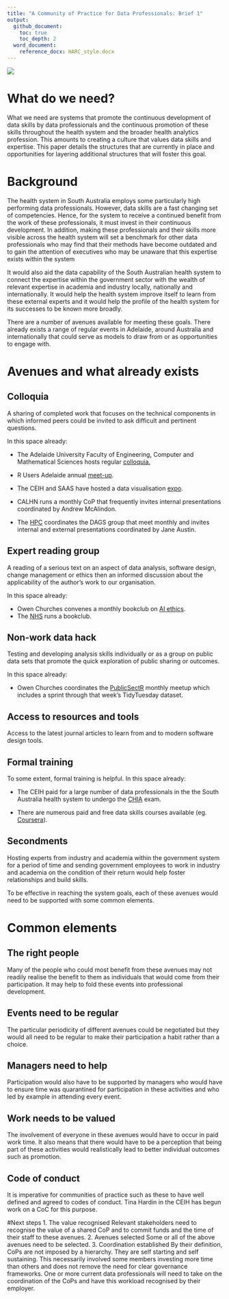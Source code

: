```yaml
---
title: "A Community of Practice for Data Professionals: Brief 1"
output: 
  github_document:
    toc: true
    toc_depth: 2
  word_document:
    reference_docx: HARC_style.docx
---
```


![](htsa_logo_20.png)\


# What do we need?
What we need are systems that promote the continuous development of data skills by data professionals and the continuous promotion of these skills throughout the health system and the broader health analytics profession. This amounts to creating a culture that values data skills and expertise. This paper details the structures that are currently in place and opportunities for layering additional structures that will foster this goal.

# Background
The health system in South Australia employs some particularly high performing data professionals. However, data skills are a fast changing set of competencies. Hence, for the system to receive a continued benefit from the work of these professionals, it must invest in their continuous development. In addition, making these professionals and their skills more visible across the health system will set a benchmark for other data professionals who may find that their methods have become outdated and to gain the attention of executives who may be unaware that this expertise exists within the system

It would also aid the data capability of the South Australian health system to connect the expertise within the government sector with the wealth of relevant expertise in academia and industry locally, nationally and internationally. It would help the health system improve itself to learn from these external experts and it would help the profile of the health system for its successes to be known more broadly.

There are a number of avenues available for meeting these goals. There already exists a range of regular events in Adelaide, around Australia and internationally that could serve as models to draw from or as opportunities to engage with.

# Avenues and what already exists

## Colloquia
A sharing of completed work that focuses on the technical components in which informed peers could be invited to ask difficult and pertinent questions.

In this space already:

*	The Adelaide University Faculty of Engineering, Computer and Mathematical Sciences hosts regular [colloquia.](https://ecms.adelaide.edu.au/events/list/2020/all)

*	R Users Adelaide annual [meet-up](https://www.meetup.com/en-AU/Adelaide-R-Users/).

*	The CEIH and SAAS have hosted a data visualisation [expo](https://www.eventbrite.com.au/e/data-visualisation-expo-tickets-104931753700).

*	CALHN runs a monthly CoP that frequently invites internal presentations coordinated by Andrew McAlindon.

*	The [HPC](https://www.hpcsa.com.au/) coordinates the DAGS group that meet monthly and invites internal and external presentations coordinated by Jane Austin.

## Expert reading group

A reading of a serious text on an aspect of data analysis, software design, change management or ethics then an informed discussion about the applicability of the author’s work to our organisation.

In this space already:

*	Owen Churches convenes a monthly bookclub on [AI ethics](https://github.com/ofchurches/AI_ethics_bookclub/wiki). 
* The [NHS](https://nhsrcommunity.com/blog/nhs-r-book-club/) runs a bookclub.

##	Non-work data hack
Testing and developing analysis skills individually or as a group on public data sets that promote the quick exploration of public sharing or outcomes.

In this space already:

*	Owen Churches coordinates the [PublicSectR](http://publicsectradelaide.rbind.io/) monthly meetup which includes a sprint through that week’s TidyTuesday dataset.

##	Access to resources and tools
Access to the latest journal articles to learn from and to modern software design tools.

##	Formal training
To some extent, formal training is helpful.
In this space already:

*	The CEIH paid for a large number of data professionals in the the South Australia health system to undergo the [CHIA](https://www.healthinformaticscertification.com/) exam.

*	There are numerous paid and free data skills courses available (eg. [Coursera](https://www.coursera.org/specializations/data-science-foundations-r)).

##	Secondments
Hosting experts from industry and academia within the government system for a period of time and sending government employees to work in industry and academia on the condition of their return would help foster relationships and build skills.

To be effective in reaching the system goals, each of these avenues would need to be supported with some common elements.

# Common elements

##	The right people
Many of the people who could most benefit from these avenues may not readily  realise the benefit to them as individuals that would come from their participation. It may help to fold these events into professional development.

##	Events need to be regular
The particular periodicity of different avenues could be negotiated but they would all need to be regular to make their participation a habit rather than a choice.

##	Managers need to help
Participation would also have to be supported by managers who would have to ensure time was quarantined for participation in these activities and who led by example in attending every event.

##	Work needs to be valued
The involvement of everyone in these avenues would have to occur in paid work time. It also means that there would have to be a perception that being part of these activities would realistically lead to better individual outcomes such as promotion.

## Code of conduct
It is imperative for communities of practice such as these to have well defined and agreed to codes of conduct. Tina Hardin in the CEIH has begun work on a CoC for this purpose.
 
#Next steps
1.	The value recognised
Relevant stakeholders need to recognise the value of a shared CoP and to commit funds and the time of their staff to these avenues.
2.	Avenues selected
Some or all of the above avenues need to be selected.
3.	Coordination established
By their definition, CoPs are not imposed by a hierarchy. They are self starting and self sustaining. This necessarily involved some members investing more time than others and does not remove the need for clear governance frameworks. One or more current data professionals will need to take on the coordination of the CoPs and have this workload recognised by their employer.